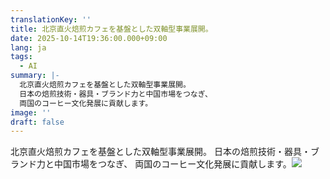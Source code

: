 ```yaml
---
translationKey: ''
title: 北京直火焙煎カフェを基盤とした双軸型事業展開。
date: 2025-10-14T19:36:00.000+09:00
lang: ja
tags:
  - AI
summary: |-
  北京直火焙煎カフェを基盤とした双軸型事業展開。
  日本の焙煎技術・器具・ブランド力と中国市場をつなぎ、
  両国のコーヒー文化発展に貢献します。
image: ''
draft: false
---
```

北京直火焙煎カフェを基盤とした双軸型事業展開。
日本の焙煎技術・器具・ブランド力と中国市場をつなぎ、
両国のコーヒー文化発展に貢献します。![](/images/posts/Death%20Stranding%202%20Popup%20Tour%20Ticket%20Info.jpeg)
